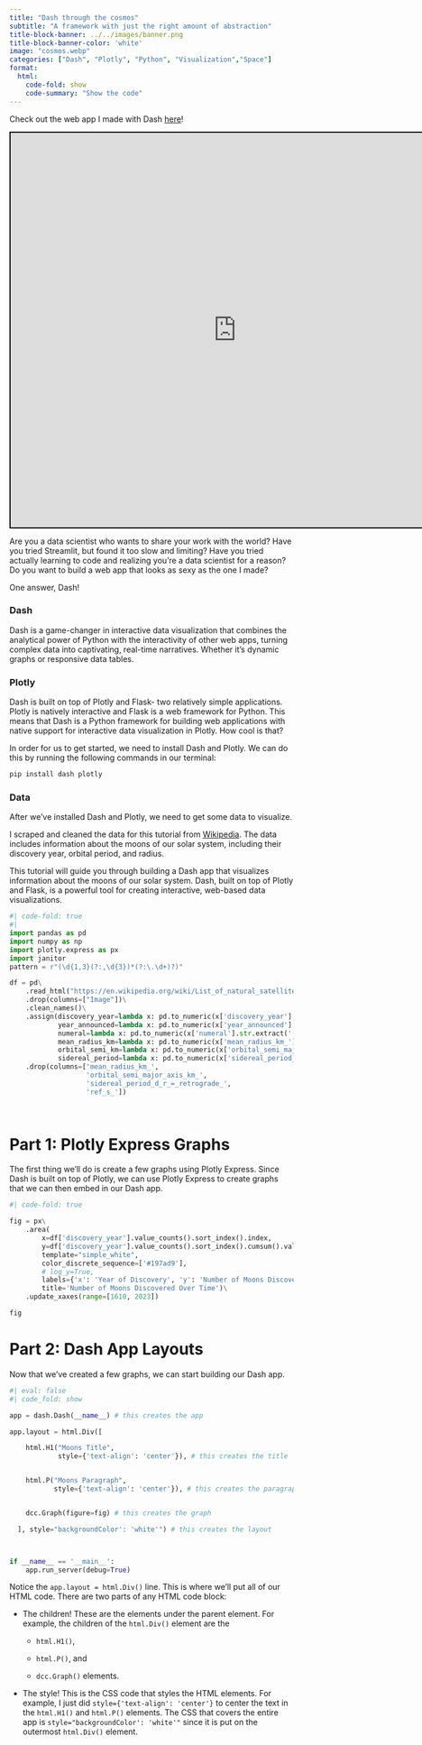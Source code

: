 ```yaml
---
title: "Dash through the cosmos"
subtitle: "A framework with just the right amount of abstraction"
title-block-banner: ../../images/banner.png
title-block-banner-color: 'white'
image: "cosmos.webp"
categories: ["Dash", "Plotly", "Python", "Visualization","Space"]
format:
  html:
    code-fold: show
    code-summary: "Show the code"
---
```


Check out the web app I made with Dash [here](https://ajaverett.pythonanywhere.com/)!

```{=html}

<style>
    /* Default style for mobile devices */
    .responsive-iframe {
        width: 100%;
        height: 700px;
        border: 2px solid black;
    }

    /* Style for devices with a width of 800px or more (typically web) */
    @media (min-width: 800px) {
        .responsive-iframe {
            width: 800px;
            height: 700px;
            border: 2px solid black;
        }
    }
</style>

<iframe class="responsive-iframe" src="https://ajaverett.pythonanywhere.com/" title="Quarto Documentation"></iframe>


```

Are you a data scientist who wants to share your work with the world? Have you tried Streamlit, but found it too slow and limiting? Have you tried actually learning to code and realizing you're a data scientist for a reason? Do you want to build a web app that looks as sexy as the one I made?

One answer, Dash! 

### Dash

Dash is a game-changer in interactive data visualization that combines the analytical power of Python with the interactivity of other web apps, turning complex data into captivating, real-time narratives. Whether it's dynamic graphs or responsive data tables.

### Plotly

Dash is built on top of Plotly and Flask- two relatively simple applications. Plotly is natively interactive and Flask is a web framework for Python. This means that Dash is a Python framework for building web applications with native support for interactive data visualization in Plotly. How cool is that?

In order for us to get started, we need to install Dash and Plotly. We can do this by running the following commands in our terminal:

```bash
pip install dash plotly
```

### Data

After we've installed Dash and Plotly, we need to get some data to visualize.

I scraped and cleaned the data for this tutorial from [Wikipedia](https://en.wikipedia.org/wiki/List_of_natural_satellites). The data includes information about the moons of our solar system, including their discovery year, orbital period, and radius.



This tutorial will guide you through building a Dash app that visualizes information about the moons of our solar system. Dash, built on top of Plotly and Flask, is a powerful tool for creating interactive, web-based data visualizations.




```python
#| code-fold: true
#| 
import pandas as pd
import numpy as np
import plotly.express as px
import janitor
pattern = r"(\d{1,3}(?:,\d{3})*(?:\.\d+)?)"

df = pd\
    .read_html("https://en.wikipedia.org/wiki/List_of_natural_satellites")[-2]\
    .drop(columns=["Image"])\
    .clean_names()\
    .assign(discovery_year=lambda x: pd.to_numeric(x['discovery_year'], errors='coerce'),
            year_announced=lambda x: pd.to_numeric(x['year_announced'], errors='coerce'),
            numeral=lambda x: pd.to_numeric(x['numeral'].str.extract('(\\d+)', expand=False), errors='coerce'),
            mean_radius_km=lambda x: pd.to_numeric(x['mean_radius_km_'].str.extract(pattern, expand=False).str.replace(',', ''), errors='coerce'),
            orbital_semi_km=lambda x: pd.to_numeric(x['orbital_semi_major_axis_km_'].str.extract(pattern, expand=False).str.replace(',', ''), errors='coerce'),
            sidereal_period=lambda x: pd.to_numeric(x['sidereal_period_d_r_=_retrograde_'].str.extract(pattern, expand=False).str.replace(',', ''), errors='coerce'))\
    .drop(columns=['mean_radius_km_', 
                   'orbital_semi_major_axis_km_', 
                   'sidereal_period_d_r_=_retrograde_',
                   'ref_s_'])

                

```


# Part 1: Plotly Express Graphs

The first thing we'll do is create a few graphs using Plotly Express. Since Dash is built on top of Plotly, we can use Plotly Express to create graphs that we can then embed in our Dash app.

```python
#| code-fold: true

fig = px\
    .area(
        x=df['discovery_year'].value_counts().sort_index().index, 
        y=df['discovery_year'].value_counts().sort_index().cumsum().values, 
        template="simple_white",
        color_discrete_sequence=['#197ad9'],
        # log_y=True,
        labels={'x': 'Year of Discovery', 'y': 'Number of Moons Discovered'},
        title='Number of Moons Discovered Over Time')\
    .update_xaxes(range=[1610, 2023])

fig
```


# Part 2: Dash App Layouts

Now that we've created a few graphs, we can start building our Dash app. 


```python
#| eval: false
#| code_fold: show

app = dash.Dash(__name__) # this creates the app

app.layout = html.Div([

    html.H1("Moons Title", 
            style={'text-align': 'center'}), # this creates the title


    html.P("Moons Paragraph", 
           style={'text-align': 'center'}), # this creates the paragraph


    dcc.Graph(figure=fig) # this creates the graph

  ], style="backgroundColor': 'white'") # this creates the layout



if __name__ == '__main__':
    app.run_server(debug=True)

```

Notice the `app.layout = html.Div()` line. This is where we'll put all of our HTML code. There are two parts of any HTML code block:

 - The children! These are the elements under the parent element. For example, the children of the `html.Div()` element are the 
 
    - `html.H1()`, 
    
    - `html.P()`, and

    - `dcc.Graph()` elements.

 - The style! This is the CSS code that styles the HTML elements. For example, I just did `style={'text-align': 'center'}` to center the text in the `html.H1()` and `html.P()` elements. The CSS that covers the entire app is `style="backgroundColor': 'white'"` since it is put on the outermost `html.Div()` element.

 